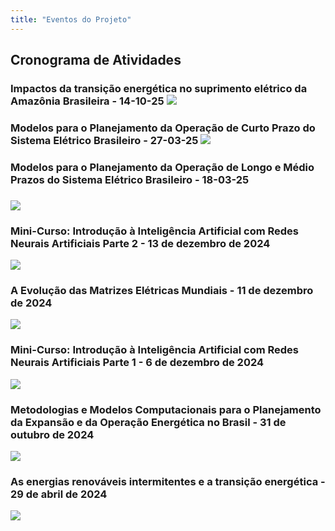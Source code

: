 ```yaml
---
title: "Eventos do Projeto"
---
```


## Cronograma de Atividades

### Impactos da transição energética no suprimento elétrico da Amazônia Brasileira - 14-10-25 [![](images/Evento 14-10-25.png)](https://homeprojextransicaoenergetica.netlify.app/_site/eventos)

### Modelos para o Planejamento da Operação de Curto Prazo do Sistema Elétrico Brasileiro - 27-03-25 ![](images/Evento%2027-03-25.png)

### Modelos para o Planejamento da Operação de Longo e Médio Prazos do Sistema Elétrico Brasileiro - 18-03-25

### ![](images/Evento%2018-03-25.png)

### Mini-Curso: Introdução à Inteligência Artificial com Redes Neurais Artificiais Parte 2 - 13 de dezembro de 2024

![](images/Evento%2013-12-24.png){fig-align="center"}

### A Evolução das Matrizes Elétricas Mundiais - 11 de dezembro de 2024

![](images/Evento%2011-12-24.png){fig-align="center"}

### Mini-Curso: Introdução à Inteligência Artificial com Redes Neurais Artificiais Parte 1 - 6 de dezembro de 2024

![](images/Evento%206-12-24.png){fig-align="center"}

### Metodologias e Modelos Computacionais para o Planejamento da Expansão e da Operação Energética no Brasil - 31 de outubro de 2024

![](images/Evento%2031-10-24.png){fig-align="center"}

### As energias renováveis intermitentes e a transição energética - 29 de abril de 2024

![](images/Evento%2029-04-24.png){fig-align="center"}
